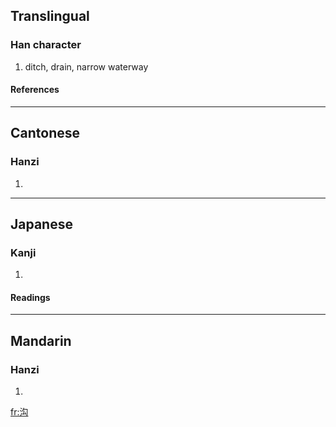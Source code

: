 {{see|溝}}

==Translingual==
===Han character===
{{Han char|rn=85|rad=水|as=04|sn=7|four=|canj=水心戈 (EPI), X水心戈 (XEPI)}}
# ditch, drain, narrow waterway
====References====
{{Han ref|kx=0612.080|dkj=17222|dj=1005.120|hdz=31571.010|uh=6C9F|ud=27807}}

----
==Cantonese==
===Hanzi===
{{yue-hanzi|jyut=|y=gau1}}
# {{defn|Cantonese}}

----
==Japanese==
===Kanji===
{{ja-kanji|grade=|rs=水04}}
# {{defn|Japanese}} 
====Readings====
{{ja-readings|on=[[こう]] (kō), [[く]] (ku)|kun=}}

----
==Mandarin==
===Hanzi===
{{cmn-hanzi|tra=溝|pin=[[gōu]] ([[gou1]])|wg=kou<sup>1</sup>}}
# {{defn|Mandarin}}

[[fr:沟]]